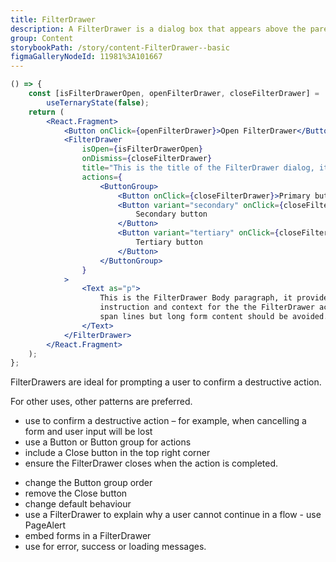 ```yaml
---
title: FilterDrawer
description: A FilterDrawer is a dialog box that appears above the parent page and provides advance notice of a destructive action and consequence. They tell users a decision is needed.
group: Content
storybookPath: /story/content-FilterDrawer--basic
figmaGalleryNodeId: 11981%3A101667
---
```


```jsx live
() => {
	const [isFilterDrawerOpen, openFilterDrawer, closeFilterDrawer] =
		useTernaryState(false);
	return (
		<React.Fragment>
			<Button onClick={openFilterDrawer}>Open FilterDrawer</Button>
			<FilterDrawer
				isOpen={isFilterDrawerOpen}
				onDismiss={closeFilterDrawer}
				title="This is the title of the FilterDrawer dialog, it can span lines but should not be too long."
				actions={
					<ButtonGroup>
						<Button onClick={closeFilterDrawer}>Primary button</Button>
						<Button variant="secondary" onClick={closeFilterDrawer}>
							Secondary button
						</Button>
						<Button variant="tertiary" onClick={closeFilterDrawer}>
							Tertiary button
						</Button>
					</ButtonGroup>
				}
			>
				<Text as="p">
					This is the FilterDrawer Body paragraph, it provides detailed
					instruction and context for the the FilterDrawer action. It can also
					span lines but long form content should be avoided.
				</Text>
			</FilterDrawer>
		</React.Fragment>
	);
};
```

FilterDrawers are ideal for prompting a user to confirm a destructive action.

For other uses, other patterns are preferred.

<DoHeading />

- use to confirm a destructive action – for example, when cancelling a form and user input will be lost
- use a Button or Button group for actions
- include a Close button in the top right corner
- ensure the FilterDrawer closes when the action is completed.

<DontHeading />

- change the Button group order
- remove the Close button
- change default behaviour
- use a FilterDrawer to explain why a user cannot continue in a flow - use PageAlert
- embed forms in a FilterDrawer
- use for error, success or loading messages.
